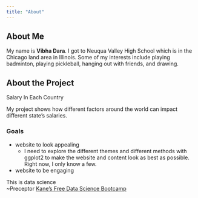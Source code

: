 ```yaml
---
title: "About"
---
```


## About Me

My name is **Vibha Dara**. I got to Neuqua Valley High School which is in the Chicago land area in Illinois. Some of my interests include playing badminton, playing pickleball, hanging out with friends, and drawing. 

## About the Project
Salary In Each Country

My project shows how different factors around the world can impact different state's salaries. 

### Goals
- website to look appealing
  + I need to explore the different themes and  different methods with ggplot2 to make the website and content look as best as possible. Right now, I only know a few. 
- website to be engaging

This is data science
\
~Preceptor
[Kane’s Free Data Science Bootcamp](https://bootcamp.davidkane.info)
